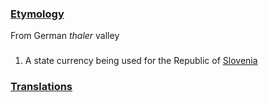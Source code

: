 ===[[Etymology]]===

From German ''thaler'' valley

===[[]]===

# A state currency being used for the Republic of [[Slovenia]]

===[[Translations]]===